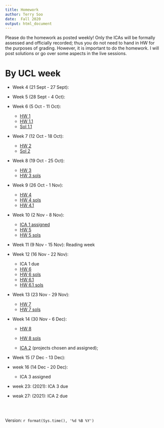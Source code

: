 ```yaml
---
title: Homework
author: Terry Soo
date:  Fall 2020
output: html_document
---
```


Please do the homework as posted weekly!  Only the ICAs will be formally assessed and officially recorded; thus you do not need to hand in HW for the purposes of grading.   However, it is important to do the homework.  I will post solutions or go over some aspects in the live sessions.  


# By UCL week

* Week 4 (21 Sept - 27 Sept): 
* Week 5 (28 Sept - 4 Oct):
* Week 6 (5 Oct - 11 Oct):  
     - [HW 1](https://tsoo-math.github.io/ucl/hello-0009.html)
     -  [HW 1.1](https://tsoo-math.github.io/ucl/QHW1.html)
     -  [Sol 1.1](https://tsoo-math.github.io/ucl/QHW1-sol.html)
* Week 7 (12 Oct - 18 Oct):
     -  [HW 2](https://tsoo-math.github.io/ucl/QHW2.html)
     -  [Sol 2](https://tsoo-math.github.io/ucl/QHW2-sol.html)

* Week 8 (19 Oct - 25 Oct):
     -  [HW 3](https://tsoo-math.github.io/ucl/QHW3.html)
     -  [HW 3 sols](https://tsoo-math.github.io/ucl/QHW3-sols.html)



* Week 9 (26 Oct - 1 Nov):
     -  [HW 4](https://tsoo-math.github.io/ucl/QHW4.html)
     -  [HW 4 sols](https://tsoo-math.github.io/ucl/QHW4-sol.html)
     -  [HW 4.1](https://tsoo-math.github.io/ucl/QHW4.1.html)

* Week 10 (2 Nov - 8 Nov): 
     -  [ICA 1 assigned](https://tsoo-math.github.io/ucl/ica-stat9-test.html)   
     -  [HW 5](https://tsoo-math.github.io/ucl/QHW5.html)
     -  [HW 5 sols](https://tsoo-math.github.io/ucl/QHW5-sols.html)
* Week 11 (9 Nov - 15 Nov):  Reading week
* Week 12 (16 Nov - 22 Nov): 
     - ICA 1 due
     -  [HW 6](https://tsoo-math.github.io/ucl/QHW6.html)
     -  [HW 6 sols](https://tsoo-math.github.io/ucl/QHW6-sols.html)
     -  [HW 6.1](https://tsoo-math.github.io/ucl/QHW6.1.html)
     -  [HW 6.1 sols](https://tsoo-math.github.io/ucl/QHW6.1-sols.html)
* Week 13 (23 Nov - 29 Nov):
      
     -  [HW 7](https://tsoo-math.github.io/ucl/QHW7.html)
     -  [HW 7 sols](https://tsoo-math.github.io/ucl/QHW7-sols.html)

* Week 14 (30 Nov - 6 Dec): 
     
     -  [HW 8](https://tsoo-math.github.io/ucl/QHW8.html)
     -  [HW 8 sols](https://tsoo-math.github.io/ucl/QHW8-sols.html)

     -  [ICA 2](https://tsoo-math.github.io/ucl/ICAproject-ideas.html) (projects chosen and assigned);
     
* Week 15 (7 Dec - 13 Dec):

* week 16 (14 Dec - 20 Dec):
    -  ICA 3 assigned
* week 23: (2021):  ICA 3 due
* weak 27: (2021):  ICA 2 due




<br>
<br>


Version: `r format(Sys.time(), '%d %B %Y')`
  

<br>
<br>
<br>
